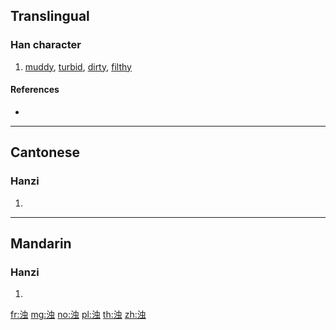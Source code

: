 {{character info/new}}
{{also|濁}}
==Translingual==

===Han character===
{{Han char|rn=85|rad=水|as=06|sn=9|four=|canj=ELMI}}

# [[muddy]], [[turbid]], [[dirty]], [[filthy]]

====References====
* {{Han ref|kx=0623.171|hdz=31607.010|uh=6D4A|ud=27978}}

----

==Cantonese==

===Hanzi===
{{yue-hanzi|jyut=zuk6|y=juk6|tra=濁}}

# {{defn|lang=yue|sort=水06}}

----

==Mandarin==

===Hanzi===
{{cmn-hanzi|tra=濁|pin=[[zhuó]] ([[zhuo2]])|wg=cho<sup>2</sup>}}

# {{defn|lang=cmn|sort=水06}}

[[fr:浊]]
[[mg:浊]]
[[no:浊]]
[[pl:浊]]
[[th:浊]]
[[zh:浊]]